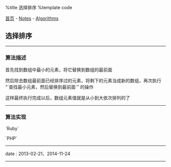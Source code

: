 %title 选择排序
%template code

[[../../index|首页]] - [[../index|Notes]] - [[index|Algorithms]]
==选择排序==
----
===算法描述===

首先找到数组中最小的元素，将它替换到数组的最前面

然后除去数组最前面已经排序过的元素，将剩下的元素当成新的数组，再次执行 “`查找最小元素，然后替换到最前面`” 的操作

这样最终执行完成以后，数组元素值就是从小到大依次排列的了
----
===算法实现===

`Ruby`
{{{Ruby
# 选排
class Array
  def select_sort!
    len  = self.length
    0.upto(len - 1) do |i|
      min = i
      (i + 1).upto(len - 1) do |j|
        min = j if self[j] < self[min]
      end
      self[i], self[min] = self[min], self[i] if min != i
    end
  end
end


# 测试
arr = (1..10).to_a.shuffle
p arr

arr.select_sort!
p arr
}}}

`PHP`
{{{PHP
<?php

// 选排
function select_sort (&$arr) {
    $len = count($arr);
    for ($i = 0; $i < $len; ++$i) {
        $min = $i;
        for ($j = $i + 1; $j < $len; ++$j) {
            if ($arr[$j] < $arr[$min]) {
                $min = $j;
            }
        }
        if ($min != $i) {
            $temp = $arr[$i];
            $arr[$i] = $arr[$min];
            $arr[$min] = $temp;
        }
    }
}


// 打印数组
function print_arr ($arr) {
    echo '[';
    for ($i = 0; $i < count($arr) - 1; ++$i) {
        echo $arr[$i].' ';
    }
    echo $arr[count($arr) - 1];
    echo ']';
}


// 测试
$arr = range(1, 10);
shuffle($arr);
print_arr($arr);
echo "\n";

select_sort($arr);
print_arr($arr);
echo "\n";
}}}
----
<red>date</red> : 2013-02-21、2014-11-24
----
